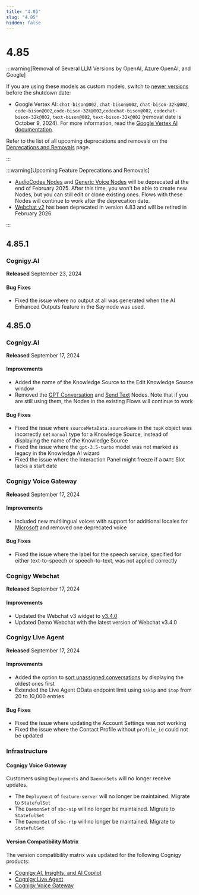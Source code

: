 ```yaml
---
title: "4.85"
slug: "4.85"
hidden: false
---
```


# 4.85

:::warning[Removal of Several LLM Versions by OpenAI, Azure OpenAI, and Google]

  If you are using these models as custom models, switch to [newer versions](../ai/empower/llms/model-support-by-feature.mdx) before the shutdown date:

  - Google Vertex AI: `chat-bison@002`, `chat-bison@002`, `chat-bison-32k@002`, `code-bison@002`,`code-bison-32k@002`,`codechat-bison@002`, `codechat-bison-32k@002`, `text-bison@002`, `text-bison-32k@002` (removal date is October 9, 2024). For more information, read the [Google Vertex AI documentation](https://cloud.google.com/vertex-ai/generative-ai/docs/legacy/legacy-models).

  Refer to the list of all upcoming deprecations and removals on the [Deprecations and Removals](deprecations-and-removals.mdx) page.

:::


:::warning[Upcoming Feature Deprecations and Removals]

  - [AudioCodes Nodes](../ai/build/node-reference/voice/audiocodes/overview.mdx) and [Generic Voice Nodes](../ai/build/node-reference/voice/generic/overview.mdx) will be deprecated at the end of February 2025. After this time, you won't be able to create new Nodes, but you can still edit or clone existing ones. Flows with these Nodes will continue to work after the deprecation date.
  - [Webchat v2](../webchat/v2/overview.mdx) has been deprecated in version 4.83 and will be retired in February 2026.

:::


## 4.85.1

### Cognigy.AI

**Released** September 23, 2024

#### Bug Fixes

- Fixed the issue where no output at all was generated when the AI Enhanced Outputs feature in the Say node was used.

## 4.85.0

### Cognigy.AI

**Released** September 17, 2024

#### Improvements

- Added the name of the Knowledge Source to the Edit Knowledge Source window
- Removed the [GPT Conversation](../ai/build/node-reference/service/gpt-conversation.mdx) and [Send Text](../ai/build/node-reference/basic/send-text.mdx) Nodes. Note that if you are still using them, the Nodes in the existing Flows will continue to work

#### Bug Fixes

- Fixed the issue where `sourceMetaData.sourceName` in the `topK` object was incorrectly set `manual` type for a Knowledge Source, instead of displaying the name of the Knowledge Source
- Fixed the issue where the `gpt-3.5-turbo` model was not marked as legacy in the Knowledge AI wizard
- Fixed the issue where the Interaction Panel might freeze if a `DATE` Slot lacks a start date

### Cognigy Voice Gateway

**Released** September 17, 2024

#### Improvements

- Included new multilingual voices with support for additional locales for [Microsoft](https://learn.microsoft.com/en-us/azure/ai-services/speech-service/language-support?tabs=tts) and removed one deprecated voice 

#### Bug Fixes

- Fixed the issue where the label for the speech service, specified for either text-to-speech or speech-to-text, was not applied correctly

### Cognigy Webchat

**Released** September 17, 2024

#### Improvements

- Updated the Webchat v3 widget to [v3.4.0](https://github.com/Cognigy/Webchat/releases/tag/v3.4.0)
- Updated Demo Webchat with the latest version of Webchat v3.4.0

### Cognigy Live Agent

**Released** September 17, 2024

#### Improvements

- Added the option to [sort unassigned conversations](../live-agent/conversation/search-and-filter.mdx#sort-conversations) by displaying the oldest ones first
- Extended the Live Agent OData endpoint limit using `$skip` and `$top` from 20 to 10,000 entries

#### Bug Fixes

- Fixed the issue where updating the Account Settings was not working
- Fixed the issue where the Contact Profile without `profile_id` could not be updated

### Infrastructure

#### Cognigy Voice Gateway

Customers using `Deployments` and `DaemonSets` will no longer receive updates.

- The `Deployment` of `feature-server` will no longer be maintained. Migrate to `StatefulSet`
- The `DaemonSet` of `sbc-sip` will no longer be maintained. Migrate to `StatefulSet`
- The `DaemonSet` of `sbc-rtp` will no longer be maintained. Migrate to `StatefulSet`

#### Version Compatibility Matrix

The version compatibility matrix was updated for the following Cognigy products:

- [Cognigy.AI, Insights, and AI Copilot](../ai/installation/version-compatibility-matrix.mdx)
- [Cognigy Live Agent](../live-agent/installation/deployment/version-compatibility-matrix.mdx)
- [Cognigy Voice Gateway](../voice-gateway/installation/version-compatibility-matrix.mdx)